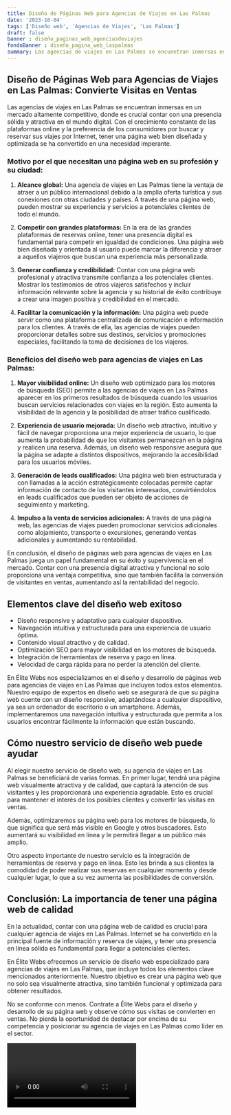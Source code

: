 ```yaml
---
title: Diseño de Páginas Web para Agencias de Viajes en Las Palmas
date: '2023-10-04'
tags: ['Diseño web', 'Agencias de Viajes', 'Las Palmas']
draft: false
banner : diseño_paginas_web_agenciasdeviajes
fondoBanner : diseño_pagina_web_laspalmas
summary: Las agencias de viajes en Las Palmas se encuentran inmersas en un mercado altamente competitivo, donde es crucial contar con una presencia sólida y atractiva en el mundo digital. Con el crecimiento constante de las plataformas online y la preferencia de los consumidores por buscar y reservar sus viajes por Internet, tener una página web bien diseñada y optimizada se ha convertido en una necesidad imperante.
---
```


## Diseño de Páginas Web para Agencias de Viajes en Las Palmas: Convierte Visitas en Ventas

Las agencias de viajes en Las Palmas se encuentran inmersas en un mercado altamente competitivo, donde es crucial contar con una presencia sólida y atractiva en el mundo digital. Con el crecimiento constante de las plataformas online y la preferencia de los consumidores por buscar y reservar sus viajes por Internet, tener una página web bien diseñada y optimizada se ha convertido en una necesidad imperante.

### Motivo por el que necesitan una página web en su profesión y su ciudad:

1. **Alcance global:** Una agencia de viajes en Las Palmas tiene la ventaja de atraer a un público internacional debido a la amplia oferta turística y sus conexiones con otras ciudades y países. A través de una página web, pueden mostrar su experiencia y servicios a potenciales clientes de todo el mundo.

2. **Competir con grandes plataformas:** En la era de las grandes plataformas de reservas online, tener una presencia digital es fundamental para competir en igualdad de condiciones. Una página web bien diseñada y orientada al usuario puede marcar la diferencia y atraer a aquellos viajeros que buscan una experiencia más personalizada.

3. **Generar confianza y credibilidad:** Contar con una página web profesional y atractiva transmite confianza a los potenciales clientes. Mostrar los testimonios de otros viajeros satisfechos y incluir información relevante sobre la agencia y su historial de éxito contribuye a crear una imagen positiva y credibilidad en el mercado.

4. **Facilitar la comunicación y la información:** Una página web puede servir como una plataforma centralizada de comunicación e información para los clientes. A través de ella, las agencias de viajes pueden proporcionar detalles sobre sus destinos, servicios y promociones especiales, facilitando la toma de decisiones de los viajeros.

### Beneficios del diseño web para agencias de viajes en Las Palmas:

1. **Mayor visibilidad online:** Un diseño web optimizado para los motores de búsqueda (SEO) permite a las agencias de viajes en Las Palmas aparecer en los primeros resultados de búsqueda cuando los usuarios buscan servicios relacionados con viajes en la región. Esto aumenta la visibilidad de la agencia y la posibilidad de atraer tráfico cualificado.

2. **Experiencia de usuario mejorada:** Un diseño web atractivo, intuitivo y fácil de navegar proporciona una mejor experiencia de usuario, lo que aumenta la probabilidad de que los visitantes permanezcan en la página y realicen una reserva. Además, un diseño web responsive asegura que la página se adapte a distintos dispositivos, mejorando la accesibilidad para los usuarios móviles.

3. **Generación de leads cualificados:** Una página web bien estructurada y con llamadas a la acción estratégicamente colocadas permite captar información de contacto de los visitantes interesados, convirtiéndolos en leads cualificados que pueden ser objeto de acciones de seguimiento y marketing.

4. **Impulso a la venta de servicios adicionales:** A través de una página web, las agencias de viajes pueden promocionar servicios adicionales como alojamiento, transporte o excursiones, generando ventas adicionales y aumentando su rentabilidad.

En conclusión, el diseño de páginas web para agencias de viajes en Las Palmas juega un papel fundamental en su éxito y supervivencia en el mercado. Contar con una presencia digital atractiva y funcional no solo proporciona una ventaja competitiva, sino que también facilita la conversión de visitantes en ventas, aumentando así la rentabilidad del negocio.

<GifSeo />

<Cta />

## Elementos clave del diseño web exitoso

- Diseño responsive y adaptativo para cualquier dispositivo.
- Navegación intuitiva y estructurada para una experiencia de usuario óptima.
- Contenido visual atractivo y de calidad.
- Optimización SEO para mayor visibilidad en los motores de búsqueda.
- Integración de herramientas de reserva y pago en línea.
- Velocidad de carga rápida para no perder la atención del cliente.

En Élite Webs nos especializamos en el diseño y desarrollo de páginas web para agencias de viajes en Las Palmas que incluyen todos estos elementos. Nuestro equipo de expertos en diseño web se asegurará de que su página web cuente con un diseño responsive, adaptándose a cualquier dispositivo, ya sea un ordenador de escritorio o un smartphone. Además, implementaremos una navegación intuitiva y estructurada que permita a los usuarios encontrar fácilmente la información que están buscando.

## Cómo nuestro servicio de diseño web puede ayudar

Al elegir nuestro servicio de diseño web, su agencia de viajes en Las Palmas se beneficiará de varias formas. En primer lugar, tendrá una página web visualmente atractiva y de calidad, que captará la atención de sus visitantes y les proporcionará una experiencia agradable. Esto es crucial para mantener el interés de los posibles clientes y convertir las visitas en ventas.

Además, optimizaremos su página web para los motores de búsqueda, lo que significa que será más visible en Google y otros buscadores. Esto aumentará su visibilidad en línea y le permitirá llegar a un público más amplio.

Otro aspecto importante de nuestro servicio es la integración de herramientas de reserva y pago en línea. Esto les brinda a sus clientes la comodidad de poder realizar sus reservas en cualquier momento y desde cualquier lugar, lo que a su vez aumenta las posibilidades de conversión.

## Conclusión: La importancia de tener una página web de calidad

En la actualidad, contar con una página web de calidad es crucial para cualquier agencia de viajes en Las Palmas. Internet se ha convertido en la principal fuente de información y reserva de viajes, y tener una presencia en línea sólida es fundamental para llegar a potenciales clientes.

En Élite Webs ofrecemos un servicio de diseño web especializado para agencias de viajes en Las Palmas, que incluye todos los elementos clave mencionados anteriormente. Nuestro objetivo es crear una página web que no solo sea visualmente atractiva, sino también funcional y optimizada para obtener resultados.

No se conforme con menos. Contrate a Élite Webs para el diseño y desarrollo de su página web y observe cómo sus visitas se convierten en ventas. No pierda la oportunidad de destacar por encima de su competencia y posicionar su agencia de viajes en Las Palmas como líder en el sector.

<Video />

<CtaBot job='Agencias de Viajes' city='Las Palmas'/>

<Gmaps query='Las Palmas+españa+maps' />